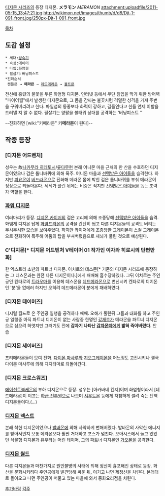 [[디지몬 시리즈]]의 등장 디지몬.
'''メラモン''' ''MERAMON''
attachment:uploadfile/2011-05-15_13;47;21.jpg http://wikimon.net/images/thumb/d/d8/Djt-1-091_front.jpg/250px-Djt-1-091_front.jpg

[[목차]]

== 도감 설정 ==
 * 세대:[[성숙기]]
 * 속성:데이터
 * 타입:화염형
 * 필살기:버닝피스트
 *진화순서
  캔들몬 → '''메라몬''' → [[데드메라몬]] → [[볼트몬]]

전신에 홍련의 불꽃을 두른 화염형 디지몬. 인터넷 등에서 무단 침입을 막기 위한 방어벽 "파이어월"에서 발생한 디지몬으로, 그 몸을 감싸는 불꽃처럼 격렬한 성격을 가져 주변을 구워버리려고 한다. 파일섬의 동종보다 화력이 강하고, 길들인다고 한들 언제 이빨을 드러낼 지 알 수 없다. 필살기는 양팔을 불태워 상대를 공격하는 '버닝피스트 "

--진화하면 [wiki:"키메라몬" 키'''메라몬'''이 된다]--

== 작중 등장 ==
=== [디지몬 어드벤처] ===
성우는 故[[나카무라 히데토시]]/[[류다무현]]
본래 어니몬 마을 근처의 한 산을 수호하던 디지몬이였으나 검은 톱니바퀴에 의해 폭주. 어니몬 마을과 [[선택받은 아이들]]을 습격한다. 하지만 [[피요몬]]이 [[버드라몬]]으로 진화해 메라몬 몸에 박힌 검은 톱니바퀴를 부숴 메라몬이 정상으로 되돌아온다. 세뇌가 풀린 뒤에는 비중은 적지만 [[선택받은 아이들]]을 돕는 조력자 역할을 한다.

=== [[파워 디지몬]] ===
여러마리가 등장. [[디지몬 카이저]]의 검은 고리에 의해 조종당해 [[선택받은 아이들]]을 습격. 화염계 디지몬 답게 [[화염드라몬]]의 공격을 간단히 씹고 다른 디지몬들의 공격도 버티는 무시무시한 모습을 보여주었다. 하지만 카이저에게 조종당한 그레이몬이 스컬 그레이몬으로 잔화하여 폭주해 어둠의 탑을 부셔버렸음으로 새뇌가 풀린 것으로 예상된다.

=== C'디지몬[* 디지몬 어드벤처 V테이머 01 작가인 이자와 히로시의 단편만화] ===
한 엑스트라 소년의 파트너 디지몬. 이치로의 데스몬[* 기존의 디지몬 시리즈에 등장하는 그 데스몬과는 완전 다른 디지몬이다.]에게 패배해 흡수당하였다. 그뒤 이치로는 주인공인 켄타로의 [[트라우마]]를 이용헤 데스몬을 [[데드메라몬]]으로 변신시켜 켄타로의 디지몬인 '분'을 없에러 하지만 오히려 데드메라몬이 분에게 패배하였다.

=== [디지몬 테이머즈] ===
디지털 월드로 온 주인공 일행을 공격하나 패배. 오해가 풀린뒤 그들과 대화를 하고 주인공 일행중 아직 파트너 디지몬이 없는 사람중 한명인 [[강재호]]가 메라몬을 파트너 디지몬으로 삼으려 하엿지만 그러기도 전에 '''갑자기 나타난 [[감자몬]]떼에게 밟혀 죽어버렸다.''' 안습

=== [디지몬 세이버즈] ===
프티메라몬들이 모여 진화. [[다이몬 마사루]]와 [[지오그레이몬]]을 어느정도 고전시키나 결국 다이몬 마사루에 의해 디지타마로 되돌아간다.

=== [디지몬 크로스워즈] ===
[[에이션트볼케몬]]의 부하 디지몬으로 등장. 성우는 [아카바네 켄지]이며 화염형이라서 [데드메라몬]이 이끄는 [[잡몹|하급 전투원]]으로 나오며 [[샤우트몬]] 등에게 처참하게 썰려 죽는 단역 디지몬들이다.(...)

=== [[디지몬 넥스트]] ===
본래 착한 디지몬이였으나 [[발바몬]]에 의해 사악하게 변해버렸다. 발바몬의 사악한 에너지를 받아서인지 보통 메라몬보다 훨씬 거대하고 포스가 넘친다. 오아시스에서 놀고 있었던 식물형 디지몬과 유우라는 어린 테이머, 그의 파트너 디지몬인 [[가오몬]]을 공격한다.

=== [[디지몬 월드]] ===
다른 디지몬들과 마찬가지로 원인불명의 사태에 의해 정신이 흉포해진 상태로 등장. 화산을 분화시키려다 주인공에게 발견당해 싸운 뒤, 이기고 나면 제정신을 차린다. 본래대로 돌아오고 나면 주인공이 머물고 있는 마을에 와서 중화요리점을 차린다.

[[추가바람]] [[각주]]
